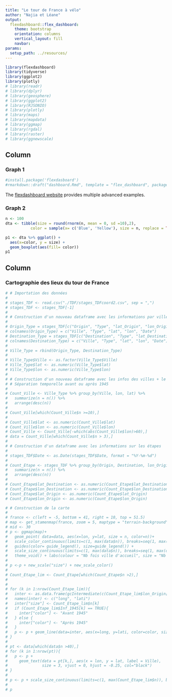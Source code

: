 ```yaml
---
title: "Le tour de France à vélo"
author: "Najia et Léane"
output: 
  flexdashboard::flex_dashboard:
    theme: bootstrap
    orientation: columns
    vertical_layout: fill
    navbar:
params:
  setup_path: ../resources/
---
```


<style>                     
.navbar {
  background-color:#f2e524;
  border-color:#46ACC8;
}
.navbar-brand {
color:black!important;
}


</style>   


```r
library(flexdashboard)
library(tidyverse)
library(ggplot2)
library(plotly)
# library(readr)
# library(dplyr)
# library(geosphere)
# library(ggplot2)
# library(RJSONIO)
# library(plotly)
# library(maps)
# library(mapdata)
# library(ggmap)
# library(rgdal)
# library(raster)
# library(ggnewscale)
```

Column {data-width=650}
-----------------------------------------------------------------------

### Graph 1

```r
#install.package('flexdasboard')
#rmarkdown::draft("dashboard.Rmd", template = "flex_dashboard", package = "flexdashboard")
```

The [flexdashboard website](https://rmarkdown.rstudio.com/flexdashboard/index.html) provides multiple advanced examples.

### Graph 2

```r
n <- 100
dta <- tibble(size = round(rnorm(n, mean = 0, sd =10),2), 
           color = sample(x= c('Blue', 'Yellow'), size = n, replace = TRUE))

```


```r
p1 <- dta %>% ggplot() +
  aes(x=color, y = size) +
  geom_boxplot(aes(fill= color))
p1
```

Column
-----------------------------------------------------------------------


### Cartographie des lieux du tour de France

```r
# # Importation des données
# 
# stages_TDF <- read.csv("./TDF/stages_TDFcoord2.csv", sep = ",")
# stages_TDF <- stages_TDF[-1]
# 
# # Construction d'un nouveau dataframe avec les informations par ville
# 
# Origin_Type = stages_TDF[c("Origin", "Type", "lat_Origin", "lon_Origin", "Date")]
# colnames(Origin_Type) = c("Ville", "Type", "lat", "lon", "Date")
# Destination_Type = stages_TDF[c("Destination", "Type", "lat_Destination", "lon_Destination", "Date")]
# colnames(Destination_Type) = c("Ville", "Type", "lat", "lon", "Date")
# 
# Ville_Type = rbind(Origin_Type, Destination_Type)
# 
# Ville_Type$Ville <- as.factor(Ville_Type$Ville)
# Ville_Type$lat <- as.numeric(Ville_Type$lat)
# Ville_Type$lon <- as.numeric(Ville_Type$lon)
# 
# # Construction d'un nouveau dataframe avec les infos des villes + le nb de fois où la ville a été visitée
# # Séparation temporelle avant ou après 1945
# 
# Count_Ville <- Ville_Type %>% group_by(Ville, lon, lat) %>%
#   summarize(n = n()) %>%
#   arrange(desc(n))
# 
# Count_Ville[which(Count_Ville$n >=10),]
# 
# Count_Ville$lat <- as.numeric(Count_Ville$lat)
# Count_Ville$lon <- as.numeric(Count_Ville$lon)
# Count_Ville <- Count_Ville[-which(abs(Count_Ville$lon)>60),]
# data = Count_Ville[which(Count_Ville$n > 3),]
# 
# # Construction d'un dataframe avec les informations sur les étapes
# 
# stages_TDF$Date <- as.Date(stages_TDF$Date, format = "%Y-%m-%d")
# 
# Count_Etape <- stages_TDF %>% group_by(Origin, Destination, lon_Origin, lat_Origin, lon_Destination, lat_Destination, Inf_1945 = format(Date, format = "%Y") <= 1945) %>%
#   summarize(n = n()) %>%
#   arrange(desc(n))
# 
# Count_Etape$lat_Destination <- as.numeric(Count_Etape$lat_Destination)
# Count_Etape$lon_Destination <- as.numeric(Count_Etape$lon_Destination)
# Count_Etape$lat_Origin <- as.numeric(Count_Etape$lat_Origin)
# Count_Etape$lon_Origin <- as.numeric(Count_Etape$lon_Origin)

```

```r
# # Construction de la carte
# 
# france <- c(left = -5, bottom = 41, right = 10, top = 51.5)
# map <- get_stamenmap(france, zoom = 5, maptype = "terrain-background")
# mid <- 30
# p <- ggmap(map)+
#   geom_point( data=data, aes(x=lon, y=lat, size = n, color=n))+
#   scale_color_continuous(limits=c(1, max(data$n)), breaks=seq(1, max(data$n), by=20), type = "gradient") +
#   guides(color= guide_legend(), size=guide_legend()) +
#   scale_size_continuous(limits=c(1, max(data$n)), breaks=seq(1, max(data$n), by=20)) +
#   theme_void() + labs(colour = "Nb fois ville d'accueil", size = "Nb fois ville d'accueil")
# 
# p <-p + new_scale("size") + new_scale_color()
# 
# Count_Etape_lim <- Count_Etape[which(Count_Etape$n >2),]
# 
# 
# for (k in 1:nrow(Count_Etape_lim)){
#   inter <- as.data.frame(gcIntermediate(c(Count_Etape_lim$lon_Origin[k], Count_Etape_lim$lat_Origin[k]), c(Count_Etape_lim$lon_Destination[k], Count_Etape_lim$lat_Destination[k]), n=50, addStartEnd=TRUE, breakAtDateLine=T))
#   names(inter) <- c("long", "lati")
#   inter["size"] <- Count_Etape_lim$n[k]
#   if (Count_Etape_lim$Inf_1945[k] == TRUE){
#     inter["color"] <- "Avant 1945"
#   } else {
#     inter["color"] <- "Après 1945"
#   }
#   p <- p + geom_line(data=inter, aes(x=long, y=lati, color=color, size = size), alpha = 0.70)
# }
# 
# pt <- data[which(data$n >40),]
# for (k in 1:nrow(pt)){
#   p <- p +
#     geom_text(data = pt[k,], aes(x = lon, y = lat, label = Ville),
#               size = 3, vjust = 0, hjust = -0.25, col="black")
# }
# 
# p <- p + scale_size_continuous(limits=c(1, max(Count_Etape_lim$n)), breaks=seq(1, max(Count_Etape_lim$n), by=5), range = c(0,2)) + guides(size=guide_legend(ncol=2)) + labs(title= "Carte de l'évolution des étapes") + labs(colour="Période") + labs(size = "Nb de fois villes connectées")
# 
# p

```



